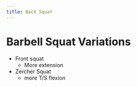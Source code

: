 ```yaml
---
title: Back Squat
---
```






# Barbell Squat Variations


- Front squat
    - More extension
- Zercher Squat
    - more T/S flexion